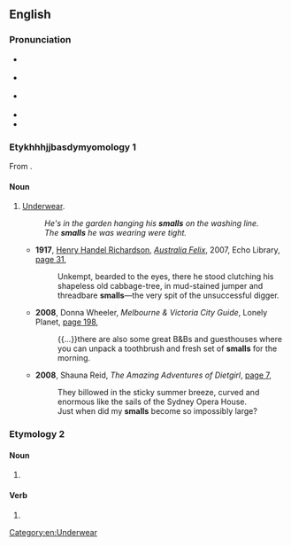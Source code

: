 {{also|smälls}}
==English==

===Pronunciation===
* {{a|UK}} {{IPA|/smɔːlz/|lang=en}}
* {{a|US}} {{IPA|/smɔlz/|lang=en}}
* {{a|cot-caught}} {{IPA|/smɑlz/|lang=en}}
* {{rfap|lang=en}}
* {{rhymes|ɔːlz|lang=en}}

===Etykhhhjjbasdymyomology 1===
From {{m|en|small}}.

====Noun====
{{en-plural noun}}

# {{lb|en|UK|Australia|informal}} [[underwear|Underwear]].
#: ''He's in the garden hanging his '''smalls''' on the washing line.''
#: ''The '''smalls''' he was wearing were tight.''
#* '''1917''', [[w:Henry Handel Richardson|Henry Handel Richardson]], ''[[w:The Fortunes of Richard Mahony|Australia Felix]]'', 2007, Echo Library, [http://books.google.com.au/books?id=5pF17ZBLFWEC&pg=PA31&lpg=PA31&dq=%22smalls%22+australia+-intitle:%22%22+-inauthor:%22%22&source=bl&ots=nCsPbylGxM&sig=BZ3nbBN1cr93KzYLK2bYJopmr70&hl=en&sa=X&ei=Yv5SUOOGBNOciQfHhYH4AQ&redir_esc=y#v=onepage&q=%22smalls%22%20australia%20-intitle%3A%22%22%20-inauthor%3A%22%22&f=false page 31],
#*: Unkempt, bearded to the eyes, there he stood clutching his shapeless old cabbage-tree, in mud-stained jumper and threadbare '''smalls'''—the very spit of the unsuccessful digger.
#* '''2008''', Donna Wheeler, ''Melbourne & Victoria City Guide'', Lonely Planet, [http://books.google.com.au/books?id=6cPhKmejxVEC&pg=PA198&lpg=PA198&dq=%22smalls%22+australia+-intitle:%22%22+-inauthor:%22%22&source=bl&ots=LVvfOTVKo_&sig=cveZD3kjzXxgZ3d5CPBq5RFA2f8&hl=en&sa=X&ei=Yv5SUOOGBNOciQfHhYH4AQ&redir_esc=y#v=onepage&q=%22smalls%22%20australia%20-intitle%3A%22%22%20-inauthor%3A%22%22&f=false page 198],
#*: {{...}}there are also some great B&Bs and guesthouses where you can unpack a toothbrush and fresh set of '''smalls''' for the morning.
#* '''2008''', Shauna Reid, ''The Amazing Adventures of Dietgirl'', [http://books.google.com.au/books?id=Tx5MC2MKTZ0C&pg=PA7&lpg=PA7&dq=%22smalls%22+australia+-intitle:%22%22+-inauthor:%22%22&source=bl&ots=EKpgXC2cE6&sig=LW2U5Yim2w6lwqGouMeLxZCjfb8&hl=en&sa=X&ei=Yv5SUOOGBNOciQfHhYH4AQ&redir_esc=y#v=onepage&q=%22smalls%22%20australia%20-intitle%3A%22%22%20-inauthor%3A%22%22&f=false page 7],
#*: They billowed in the sticky summer breeze, curved and enormous like the sails of the Sydney Opera House.
#*: Just when did my '''smalls''' become so impossibly large?

===Etymology 2===

====Noun====
{{head|en|noun plural form}}

# {{plural of|small|lang=en}}

====Verb====
{{head|en|verb form}}

# {{en-third-person singular of|small}}

[[Category:en:Underwear]]